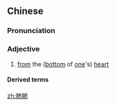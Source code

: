 ==Chinese==
{{zh-forms}}

===Pronunciation===
{{zh-pron
|m=fèifǔ
|mn=hì-hú/hùi-hú
|cat=a
}}

===Adjective===
{{zh-adj}}

# {{lb|zh|literary}} [[from]] the ([[bottom]] of [[one]]'s) [[heart]]

====Derived terms====
{{zh-der|肺腑之言}}

[[zh:肺腑]]
